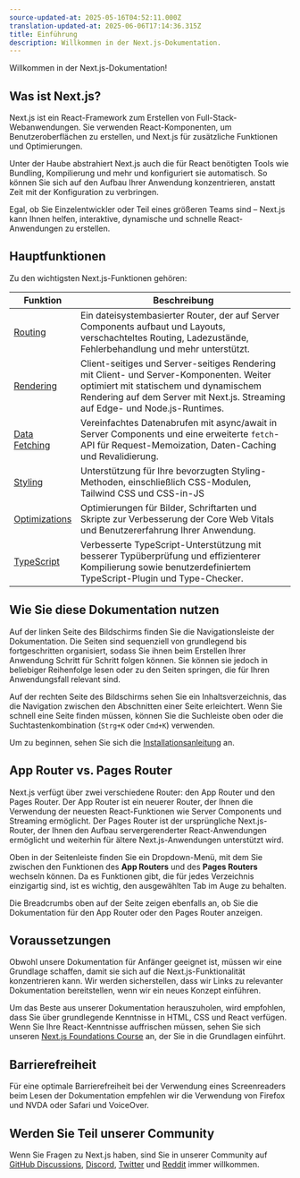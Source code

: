 ```yaml
---
source-updated-at: 2025-05-16T04:52:11.000Z
translation-updated-at: 2025-06-06T17:14:36.315Z
title: Einführung
description: Willkommen in der Next.js-Dokumentation.
---
```


Willkommen in der Next.js-Dokumentation!

## Was ist Next.js?

Next.js ist ein React-Framework zum Erstellen von Full-Stack-Webanwendungen. Sie verwenden React-Komponenten, um Benutzeroberflächen zu erstellen, und Next.js für zusätzliche Funktionen und Optimierungen.

Unter der Haube abstrahiert Next.js auch die für React benötigten Tools wie Bundling, Kompilierung und mehr und konfiguriert sie automatisch. So können Sie sich auf den Aufbau Ihrer Anwendung konzentrieren, anstatt Zeit mit der Konfiguration zu verbringen.

Egal, ob Sie Einzelentwickler oder Teil eines größeren Teams sind – Next.js kann Ihnen helfen, interaktive, dynamische und schnelle React-Anwendungen zu erstellen.

## Hauptfunktionen

Zu den wichtigsten Next.js-Funktionen gehören:

| Funktion                                                                  | Beschreibung                                                                                                                                                                                      |
| ------------------------------------------------------------------------ | ------------------------------------------------------------------------------------------------------------------------------------------------------------------------------------------------ |
| [Routing](/docs/app/building-your-application/routing)                   | Ein dateisystembasierter Router, der auf Server Components aufbaut und Layouts, verschachteltes Routing, Ladezustände, Fehlerbehandlung und mehr unterstützt.                                    |
| [Rendering](/docs/app/building-your-application/rendering)               | Client-seitiges und Server-seitiges Rendering mit Client- und Server-Komponenten. Weiter optimiert mit statischem und dynamischem Rendering auf dem Server mit Next.js. Streaming auf Edge- und Node.js-Runtimes. |
| [Data Fetching](/docs/app/building-your-application/data-fetching)       | Vereinfachtes Datenabrufen mit async/await in Server Components und eine erweiterte `fetch`-API für Request-Memoization, Daten-Caching und Revalidierung.                                        |
| [Styling](/docs/app/building-your-application/styling)                   | Unterstützung für Ihre bevorzugten Styling-Methoden, einschließlich CSS-Modulen, Tailwind CSS und CSS-in-JS                                                                                      |
| [Optimizations](/docs/app/building-your-application/optimizing)          | Optimierungen für Bilder, Schriftarten und Skripte zur Verbesserung der Core Web Vitals und Benutzererfahrung Ihrer Anwendung.                                                                   |
| [TypeScript](/docs/app/building-your-application/configuring/typescript) | Verbesserte TypeScript-Unterstützung mit besserer Typüberprüfung und effizienterer Kompilierung sowie benutzerdefiniertem TypeScript-Plugin und Type-Checker.                                   |

## Wie Sie diese Dokumentation nutzen

Auf der linken Seite des Bildschirms finden Sie die Navigationsleiste der Dokumentation. Die Seiten sind sequenziell von grundlegend bis fortgeschritten organisiert, sodass Sie ihnen beim Erstellen Ihrer Anwendung Schritt für Schritt folgen können. Sie können sie jedoch in beliebiger Reihenfolge lesen oder zu den Seiten springen, die für Ihren Anwendungsfall relevant sind.

Auf der rechten Seite des Bildschirms sehen Sie ein Inhaltsverzeichnis, das die Navigation zwischen den Abschnitten einer Seite erleichtert. Wenn Sie schnell eine Seite finden müssen, können Sie die Suchleiste oben oder die Suchtastenkombination (`Strg+K` oder `Cmd+K`) verwenden.

Um zu beginnen, sehen Sie sich die [Installationsanleitung](/docs/getting-started/installation) an.

## App Router vs. Pages Router

Next.js verfügt über zwei verschiedene Router: den App Router und den Pages Router. Der App Router ist ein neuerer Router, der Ihnen die Verwendung der neuesten React-Funktionen wie Server Components und Streaming ermöglicht. Der Pages Router ist der ursprüngliche Next.js-Router, der Ihnen den Aufbau servergerenderter React-Anwendungen ermöglicht und weiterhin für ältere Next.js-Anwendungen unterstützt wird.

Oben in der Seitenleiste finden Sie ein Dropdown-Menü, mit dem Sie zwischen den Funktionen des **App Routers** und des **Pages Routers** wechseln können. Da es Funktionen gibt, die für jedes Verzeichnis einzigartig sind, ist es wichtig, den ausgewählten Tab im Auge zu behalten.

Die Breadcrumbs oben auf der Seite zeigen ebenfalls an, ob Sie die Dokumentation für den App Router oder den Pages Router anzeigen.

## Voraussetzungen

Obwohl unsere Dokumentation für Anfänger geeignet ist, müssen wir eine Grundlage schaffen, damit sie sich auf die Next.js-Funktionalität konzentrieren kann. Wir werden sicherstellen, dass wir Links zu relevanter Dokumentation bereitstellen, wenn wir ein neues Konzept einführen.

Um das Beste aus unserer Dokumentation herauszuholen, wird empfohlen, dass Sie über grundlegende Kenntnisse in HTML, CSS und React verfügen. Wenn Sie Ihre React-Kenntnisse auffrischen müssen, sehen Sie sich unseren [Next.js Foundations Course](/learn/foundations/about-nextjs) an, der Sie in die Grundlagen einführt.

## Barrierefreiheit

Für eine optimale Barrierefreiheit bei der Verwendung eines Screenreaders beim Lesen der Dokumentation empfehlen wir die Verwendung von Firefox und NVDA oder Safari und VoiceOver.

## Werden Sie Teil unserer Community

Wenn Sie Fragen zu Next.js haben, sind Sie in unserer Community auf [GitHub Discussions](https://github.com/vercel/next.js/discussions), [Discord](https://discord.com/invite/bUG2bvbtHy), [Twitter](https://twitter.com/nextjs) und [Reddit](https://www.reddit.com/r/nextjs) immer willkommen.